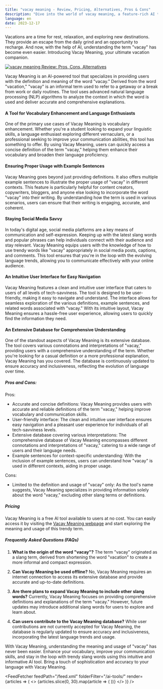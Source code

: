 ```yaml
---
title: "vacay meaning - Review, Pricing, Alternatives, Pros & Cons"
description: "Dive into the world of vacay meaning, a feature-rich AI tool. Learn about its features, pricing, and how it's making an impact. Don't miss out!"
language: en
date: 2023-12-17
---
```

        
Vacations are a time for rest, relaxation, and exploring new destinations. They provide an escape from the daily grind and an opportunity to recharge. And now, with the help of AI, understanding the term "vacay" has become even easier. Introducing Vacay Meaning, your ultimate vacation companion.


<BlogHeader />


[![vacay meaning Review: Pros, Cons, Alternatives](/ai-tools/vacay-meaning.png)](https://www.merriam-webster.com/dictionary/vacay)



Vacay Meaning is an AI-powered tool that specializes in providing users with the definition and meaning of the word "vacay." Derived from the word "vacation," "vacay" is an informal term used to refer to a getaway or a break from work or daily routines. The tool uses advanced natural language processing (NLP) algorithms to analyze the context in which the word is used and deliver accurate and comprehensive explanations.

#### A Tool for Vocabulary Enhancement and Language Enthusiasts

One of the primary use cases of Vacay Meaning is vocabulary enhancement. Whether you're a student looking to expand your linguistic skills, a language enthusiast exploring different vernaculars, or a professional seeking to improve your communication abilities, this tool has something to offer. By using Vacay Meaning, users can quickly access a concise definition of the term "vacay," helping them enhance their vocabulary and broaden their language proficiency.

#### Ensuring Proper Usage with Example Sentences

Vacay Meaning goes beyond just providing definitions. It also offers multiple example sentences to illustrate the proper usage of "vacay" in different contexts. This feature is particularly helpful for content creators, copywriters, bloggers, and anyone else looking to incorporate the word "vacay" into their writing. By understanding how the term is used in various scenarios, users can ensure that their writing is engaging, accurate, and coherent.

#### Staying Social Media Savvy

In today's digital age, social media platforms are a key means of communication and self-expression. Keeping up with the latest slang words and popular phrases can help individuals connect with their audience and stay relevant. Vacay Meaning equips users with the knowledge of how to use trendy words like "vacay" appropriately in social media posts, captions, and comments. This tool ensures that you're in the loop with the evolving language trends, allowing you to communicate effectively with your online audience.

#### An Intuitive User Interface for Easy Navigation

Vacay Meaning features a clean and intuitive user interface that caters to users of all levels of tech-savviness. The tool is designed to be user-friendly, making it easy to navigate and understand. The interface allows for seamless exploration of the various definitions, example sentences, and related words associated with "vacay." With its intuitive layout, Vacay Meaning ensures a hassle-free user experience, allowing users to quickly find the information they need.

#### An Extensive Database for Comprehensive Understanding

One of the standout aspects of Vacay Meaning is its extensive database. The tool covers various connotations and interpretations of "vacay," providing users with a comprehensive understanding of the term. Whether you're looking for a casual definition or a more professional explanation, Vacay Meaning has you covered. The database is continuously updated to ensure accuracy and inclusiveness, reflecting the evolution of language over time.

##### Pros and Cons:

Pros:
- Accurate and concise definitions: Vacay Meaning provides users with accurate and reliable definitions of the term "vacay," helping improve vocabulary and communication skills.
- User-friendly interface: The clean and intuitive user interface ensures easy navigation and a pleasant user experience for individuals of all tech-savviness levels.
- Extensive database covering various interpretations: The comprehensive database of Vacay Meaning encompasses different connotations and interpretations of "vacay," catering to a wide range of users and their language needs.
- Example sentences for context-specific understanding: With the inclusion of example sentences, users can understand how "vacay" is used in different contexts, aiding in proper usage.

Cons:
- Limited to the definition and usage of "vacay" only: As the tool's name suggests, Vacay Meaning specializes in providing information solely about the word "vacay," excluding other slang terms or definitions.

##### Pricing

Vacay Meaning is a free AI tool available to users at no cost. You can easily access it by visiting the [Vacay Meaning webpage](https://www.merriam-webster.com/dictionary/vacay) and start exploring the meaning and usage of this trendy term.

##### Frequently Asked Questions (FAQs)

1. **What is the origin of the word "vacay"?**
   The term "vacay" originated as a slang term, derived from shortening the word "vacation" to create a more informal and compact expression.

2. **Can Vacay Meaning be used offline?**
   No, Vacay Meaning requires an internet connection to access its extensive database and provide accurate and up-to-date definitions.

3. **Are there plans to expand Vacay Meaning to include other slang words?**
   Currently, Vacay Meaning focuses on providing comprehensive definitions and explanations of the term "vacay." However, future updates may introduce additional slang words for users to explore and learn about.

4. **Can users contribute to the Vacay Meaning database?**
   While user contributions are not currently accepted for Vacay Meaning, the database is regularly updated to ensure accuracy and inclusiveness, incorporating the latest language trends and usage.

With Vacay Meaning, understanding the meaning and usage of "vacay" has never been easier. Enhance your vocabulary, improve your communication skills, and stay in the loop with trendy slang words using this intuitive and informative AI tool. Bring a touch of sophistication and accuracy to your language with Vacay Meaning.


<AdComponent />


<FeedFetcher feedPath="/feed.xml" folderFilter="/ai-tools/" render={articles => (
    <>
        <Cards>
            {articles.slice(0, 30).map(article => (
                <Card key={article.link} title={article.title} href={article.link} />
            ))}
        </Cards>
    </>
)} />

